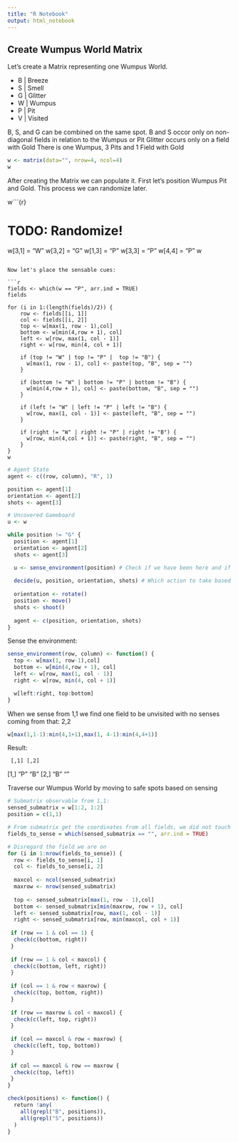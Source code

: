 ```yaml
---
title: "R Notebook"
output: html_notebook
---
```


## Create Wumpus World Matrix

Let's create a Matrix representing one Wumpus World.

- B |  Breeze
- S |  Smell
- G |  Glitter
- W |  Wumpus
- P |  Pit
- V |  Visited

B, S, and G can be combined on the same spot.
B and S occor only on non-diagonal fields in relation to the Wumpus or Pit
Glitter occurs only on a field with Gold
There is one Wumpus, 3 Pits and 1 Field with Gold

```r
w <- matrix(data="", nrow=4, ncol=4)
w
```

After creating the Matrix we can populate it. First let's position Wumpus Pit and Gold. This process we can randomize later.

w```{r}

# TODO: Randomize!
w[3,1] = "W"
w[3,2] = "G"
w[1,3] = "P"
w[3,3] = "P"
w[4,4] = "P"
w

```

Now let's place the sensable cues: 

```r

fields <- which(w == "P", arr.ind = TRUE)
fields

for (i in 1:(length(fields)/2)) {
    row <- fields[[i, 1]]
    col <- fields[[i, 2]]
    top <- w[max(1, row - 1),col]
    bottom <- w[min(4,row + 1), col]
    left <- w[row, max(1, col - 1)]
    right <- w[row, min(4, col + 1)]
      
    if (top != "W" | top != "P" |  top != "B") {
      w[max(1, row - 1), col] <- paste(top, "B", sep = "")
    }
    
    if (bottom != "W" | bottom != "P" | bottom != "B") {
      w[min(4,row + 1), col] <- paste(bottom, "B", sep = "")
    }
    
    if (left != "W" | left != "P" | left != "B") {
      w[row, max(1, col - 1)] <- paste(left, "B", sep = "")
    }
    
    if (right != "W" | right != "P" | right != "B") {
      w[row, min(4,col + 1)] <- paste(right, "B", sep = "")
    }
}
w

```




```r

# Agent State
agent <- c((row, column), "R", 1)

position <- agent[1]
orientation <- agent[2]
shots <- agent[3]

# Uncovered Gameboard
u <- w

while position != "G" {
  position <- agent[1]
  orientation <- agent[2]
  shots <- agent[3]

  u <- sense_environment(position) # Check if we have been here and if we need to sense at all?
  
  decide(u, position, orientation, shots) # Which action to take based on our KB? Move, rotate or shoot?
  
  orientation <- rotate() 
  position <- move()
  shots <- shoot()
  
  agent <- c(position, orientation, shots)
}
```



Sense the environment:

```r
sense_environment(row, column) <- function() {
  top <- w[max(1, row-1),col]
  bottom <- w[min(4,row + 1), col]
  left <- w[row, max(1, col - 1)]   
  right <- w[row, min(4, col + 1)]

  w[left:right, top:bottom]
}

```




When we sense from 1,1 we find one field to be unvisited with no senses coming from that: 2,2

```r
w[max(1,1-1):min(4,1+1),max(1, 4-1):min(4,4+1)]
```

Result:

     [,1] [,2]
[1,] "P"  "B" 
[2,] "B"  ""  



Traverse our Wumpus World by moving to safe spots based on sensing

```r

# Submatrix observable from 1,1:
sensed_submatrix = w[1:2, 1:2]
position = c(1,1)

# From submatrix get the coordinates from all fields, we did not touch yet, i.e. having empty string ""
fields_to_sense = which(sensed_submatrix == "", arr.ind = TRUE)

# Disregard the field we are on
for (i in 1:nrow(fields_to_sense)) { 
  row <- fields_to_sense[i, 1]
  col <- fields_to_sense[i, 2]
  
  maxcol <- ncol(sensed_submatrix)
  maxrow <- nrow(sensed_submatrix)
  
  top <- sensed_submatrix[max(1, row - 1),col]
  bottom <- sensed_submatrix[min(maxrow, row + 1), col]
  left <- sensed_submatrix[row, max(1, col - 1)]   
  right <- sensed_submatrix[row, min(maxcol, col + 1)]
  
 if (row == 1 & col == 1) {
  check(c(bottom, right))
 }
  
 if (row == 1 & col < maxcol) {
  check(c(bottom, left, right))
 }
 
 if (col == 1 & row < maxrow) {
  check(c(top, bottom, right))
 }
 
 if (row == maxrow & col < maxcol) {
  check(c(left, top, right))
 }
 
 if (col == maxcol & row < maxrow) {
  check(c(left, top, bottom))
 }
 
 if col == maxcol & row == maxrow {
  check(c(top, left))
 }
}

check(positions) <- function() {
  return !any(
    all(grepl("B", positions)),
    all(grepl("S", positions))
  )
}


```
